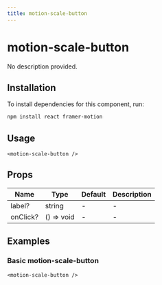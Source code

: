 ```yaml
---
title: motion-scale-button
---
```


# motion-scale-button

No description provided.

## Installation
To install dependencies for this component, run:
```bash
npm install react framer-motion
```

## Usage
```tsx
<motion-scale-button />
```

## Props
| Name      | Type     | Default | Description                 |
|-----------|----------|---------|-----------------------------|
| label? | string | - | - |
| onClick? | () => void | - | - |

## Examples

### Basic motion-scale-button
```tsx
<motion-scale-button />
```

